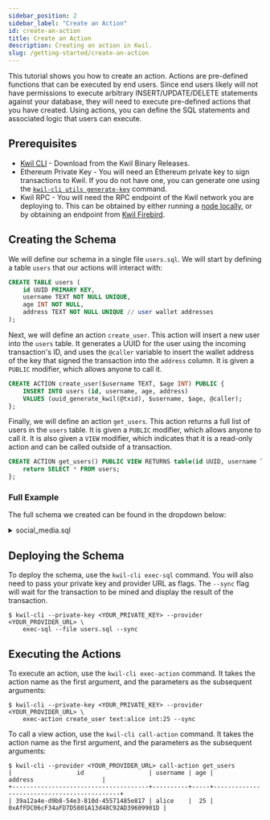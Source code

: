 ```yaml
---
sidebar_position: 2
sidebar_label: "Create an Action"
id: create-an-action
title: Create an Action
description: Creating an action in Kwil.
slug: /getting-started/create-an-action
---
```


This tutorial shows you how to create an action. Actions are pre-defined functions that can be executed by end users. Since end users
likely will not have permissions to execute arbitrary INSERT/UPDATE/DELETE statements against your database, they will need to execute
pre-defined actions that you have created. Using actions, you can define the SQL statements and associated logic that users can execute.

## Prerequisites

- [Kwil CLI](https://github.com/trufnetwork/kwil-db/releases) - Download from the Kwil Binary Releases.
- Ethereum Private Key - You will need an Ethereum private key to sign transactions to Kwil.
If you do not have one, you can generate one using the [`kwil-cli utils generate-key`](/docs/ref/kwil-cli/utils/generate-key#examples) command.
- Kwil RPC - You will need the RPC endpoint of the Kwil network you are deploying to. This can be obtained by either running a [node
locally](/docs/node/quickstart), or by obtaining an endpoint from [Kwil Firebird](https://admin.kwil.com/firebird/login).

## Creating the Schema

We will define our schema in a single file `users.sql`. We will start by defining a table `users` that our actions will interact with:

```sql title="users.sql"
CREATE TABLE users (
    id UUID PRIMARY KEY,
    username TEXT NOT NULL UNIQUE,
    age INT NOT NULL,
    address TEXT NOT NULL UNIQUE // user wallet addresses
);
```

Next, we will define an action `create_user`. This action will insert a new user into the `users` table. It generates a UUID for the user
using the incoming transaction's ID, and uses the `@caller` variable to insert the wallet address of the key that signed the transaction
into the `address` column. It is given a `PUBLIC` modifier, which allows anyone to call it.

```sql title="users.sql"
CREATE ACTION create_user($username TEXT, $age INT) PUBLIC {
    INSERT INTO users (id, username, age, address)
    VALUES (uuid_generate_kwil(@txid), $username, $age, @caller);
};
```

Finally, we will define an action `get_users`. This action returns a full list of users in the `users` table. It is given a `PUBLIC` modifier,
which allows anyone to call it. It is also given a `VIEW` modifier, which indicates that it is a read-only action and can be called outside
of a transaction.

```sql title="users.sql"
CREATE ACTION get_users() PUBLIC VIEW RETURNS table(id UUID, username TEXT, age INT, address TEXT) {
    return SELECT * FROM users;
};
```

### Full Example
The full schema we created can be found in the dropdown below:

<details>
    <summary> social_media.sql </summary>

```sql showLineNumbers
CREATE TABLE users (
    id UUID PRIMARY KEY,
    username TEXT NOT NULL UNIQUE,
    age INT NOT NULL,
    address TEXT NOT NULL UNIQUE // user wallet addresses
);

CREATE ACTION create_user($username TEXT, $age INT) PUBLIC {
    INSERT INTO users (id, username, age, address)
    VALUES (uuid_generate_kwil(@txid), $username, $age, @caller);
};

CREATE ACTION get_users() PUBLIC VIEW RETURNS table(id UUID, username TEXT, age INT, address TEXT) {
    return SELECT * FROM users;
};
```
</details>

## Deploying the Schema

To deploy the schema, use the `kwil-cli exec-sql` command. You will also need to pass your private key and provider URL as flags. The
`--sync` flag will wait for the transaction to be mined and display the result of the transaction.

```shell
$ kwil-cli --private-key <YOUR_PRIVATE_KEY> --provider <YOUR_PROVIDER_URL> \
    exec-sql --file users.sql --sync
```

## Executing the Actions

To execute an action, use the `kwil-cli exec-action` command. It takes the action name as the first argument, and the parameters as
the subsequent arguments:

```shell
$ kwil-cli --private-key <YOUR_PRIVATE_KEY> --provider <YOUR_PROVIDER_URL> \
    exec-action create_user text:alice int:25 --sync
```

To call a view action, use the `kwil-cli call-action` command. It takes the action name as the first argument, and the parameters as
the subsequent arguments:

```shell
$ kwil-cli --provider <YOUR_PROVIDER_URL> call-action get_users
|                  id                  | username | age |                  address                   |
+--------------------------------------+----------+-----+--------------------------------------------+
| 39a12a4e-d9b8-54e3-810d-45571485e817 | alice    |  25 | 0xAfFDC06cF34aFD7D5801A13d48C92AD39609901D |
```
